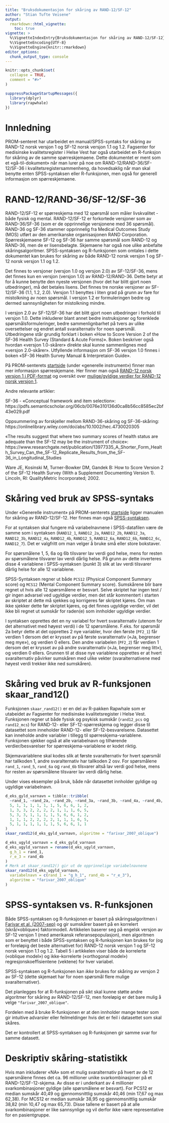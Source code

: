 ```yaml
---
title: "Bruksdokumentasjon for skåring av RAND-12/SF-12"
author: "Stian Tufte Veisene"
output:
  rmarkdown::html_vignette:
    toc: true
vignette: >
  %\VignetteIndexEntry{Bruksdokumentasjon for skåring av RAND-12/SF-12}
  %\VignetteEncoding{UTF-8}
  %\VignetteEngine{knitr::rmarkdown}
editor_options: 
  chunk_output_type: console
---
```


```r
knitr::opts_chunk$set(
  collapse = TRUE,
  comment = "#>"
)
```

```r
suppressPackageStartupMessages({
  library(dplyr)
  library(rapwhale)
})
```

# Innledning

PROM-senteret har utarbeidet en manual/SPSS-syntaks for skåring av 
RAND-12 norsk versjon 1 og SF-12 norsk versjon 1.1 og 1.2. Fagsenter for
medisinske kvalitetsregister i Helse Vest har også utarbeidet en 
R-funksjon for skåring av de samme spørreskjemaene. 
Dette dokumentet er ment som et «gå-til-dokument» når man lurer på noe 
om RAND-12/RAND-36/SF-12/SF-36 i kvalitetsregistersammenheng, da
hovedsaklig når man skal benytte enten SPSS-syntaksen eller 
R-funksjonen, men også for generell informasjon om spørreskjemaene. 

# RAND-12/RAND-36/SF-12/SF-36

RAND-12/SF-12 er spørreskjema med 12 spørsmål som måler livskvalitet - både
fysisk og mental. RAND-12/SF-12 er forkortede versjoner som av RAND-36/SF-36 (som 
er de opprinnelige versjonene med 36 spørsmål). RAND-36 og SF-36 stammer 
opprinnelig fra Medical Outcomes Study (MOS) utført av den amerikanske 
organisasjonen RAND Corporation. Spørreskjemaene SF-12 og SF-36 har samme 
spørsmål som RAND-12 og RAND-36, men de er lisensbelagte. Skjemaene har også noe 
ulike anbefalte skåringsalgoritmer. SPSS-syntaksen og R-funksjonen som omtales i dette dokumentet 
kan brukes for skåring av både RAND-12 norsk versjon 1 og SF-12 norsk versjon 1.1 og 1.2.

Det finnes to versjoner (versjon 1.0 og versjon 2.0) av SF-12/SF-36, mens det 
finnes kun en versjon (versjon 1.0) av RAND-12/RAND-36. Dette betyr at for 
å kunne benytte den nyeste versjonen (hvor det har blitt gjort noen 
utbedringer), må det betales lisens. Det finnes tre norske versjoner av 
SF-12/SF-36 (1.1, 1.2, 2.0). Versjon 1.1 benyttes i liten grad på grunn av 
fare for mistolkning av noen spørsmål. I versjon 1.2 er formuleringen bedre 
og dermed sannsynligheten for mistolkning mindre.

I versjon 2.0 av SF-12/SF-36 har det blitt gjort noen utbedringer i forhold til 
versjon 1.0. Dette inkluderer blant annet bedre instruksjoner og forenklede 
spørsmålsformuleringer, bedre sammenlignbarhet på tvers av ulike oversettelser 
og endret antall svaralternativ for noen spørsmål. Utbedringene står grundig 
forklart i boken «How to Score Version 2 of the SF-36 Health Survey (Standard & 
Acute Forms)». Boken beskriver også hvordan «versjon 1.0-skårer» direkte skal 
kunne sammenlignes med «versjon 2.0-skårer». Utfyllende informasjon om SF-36 
versjon 1.0 finnes i boken «SF-36 Health Survey Manual & Interpretaion Guide».

På PROM-senterets 
[startside](https://www.kvalitetsregistre.no/pasientrapporterte-data#skaring-av-rand-12sf-12) 
(under «generelle instrument») finner man mer informasjon spørreskjemane.
Her finner man også
[RAND-12 norsk versjon 1 i PDF-format](https://www.kvalitetsregistre.no/sites/default/files/https-/www.fhi.no/globalassets/dokumenterfiler/tema/brukererfaring/norsk-rand-12.pdf)
og oversikt over
[mulige/gyldige verdier for RAND-12 norsk versjon 1](https://www.kvalitetsregistre.no/sites/default/files/attachments/norsk_rand-12_m_koder.pdf).

Andre relevante artikler:

SF-36 - «Conceptual framework and item selection»:
https://pdfs.semanticscholar.org/06cb/0076e310136d0ca8b56cc8585ec2bf43e029.pdf

Oppsummering av forskjeller mellom RAND-36-skåring og SF-36-skåring:
https://onlinelibrary.wiley.com/doi/abs/10.1002/hec.4730020305

«The results suggest that where two summary scores of health status are adequate 
than the SF-12 may be the instrument of choice»:
https://www.researchgate.net/publication/13977335_A_Shorter_Form_Health_Survey_Can_the_SF-12_Replicate_Results_from_the_SF-36_in_Longitudinal_Studies

Ware JE, Kosinski M, Turner-Bowker DM, Gandek B: How to Score Version 2 of the 
SF-12 Health Survey (With a Supplement Documenting Version 1). Lincoln, RI: 
QualityMetric Incorporated; 2002.

# Skåring ved bruk av SPSS-syntaks

Under «Generelle instrument» på PROM-senterets 
[startside](https://www.kvalitetsregistre.no/pasientrapporterte-data#skaring-av-rand-12sf-12) 
ligger manualen for skåring av RAND-12/SF-12. Her finnes man også 
[SPSS-syntaksen](https://www.kvalitetsregistre.no/sites/default/files/rand12_skript.txt).

For at syntaksen skal fungere må variabelnavnene i SPSS-datafilen være de 
samme som i syntaksen (`RAND12_1`, `RAND12_2a`, `RAND12_2b`, `RAND12_3a`, 
`RAND12_3b`, `RAND12_4a`, `RAND12_4b`, `RAND12_5`, `RAND12_6a`, `RAND12_6b`, 
`RAND12_6c`, `RAND12_7`). Det er valgfritt om man velger å bruke små eller 
store bokstaver. 

For spørsmålene 1, 5, 6a og 6b tilsvarer lav verdi god helse, mens for resten av 
spørsmålene tilsvarer lav verdi dårlig helse. På grunn av dette inverteres 
disse 4 variablene i SPSS-syntaksen (punkt 3) slik at lav verdi tilsvarer dårlig 
helse for alle 12 variablene.

SPSS-Syntaksen regner ut både `PCS12` (Physical Component Summary score) og `MCS12` 
(Mental Component Summary score). Sumskårene blir bare regnet ut hvis 
alle 12 spørsmålene er besvart. Selve skriptet har ingen test / gir ingen advarsel ved 
ugyldige verdier, men det står kommentert i starten av skriptet at dette må 
sjekkes og korrigeres før skriptet kjøres. Om man ikke sjekker dette før 
skriptet kjøres, og det finnes ugyldige verdier, vil det ikke bli regnet 
ut sumskår for raden(e) som innholder ugyldige verdier.

I syntaksen opprettes det en ny variabel for hvert svaralternativ 
(utenom for det alternativet med høyest verdi) i de 12 spørsmålene. F.eks. for
spørsmål 2a betyr dette at det opprettes 2 nye variabler, hvor den første (`PF2_1`) 
får verdien 1 dersom det er krysset av på første svaralternativ («Ja, begrenser meg 
mye»), og verdien 0 ellers. Den andre variabelen (`PF2_2`) får verdien 1 dersom det 
er krysset av på andre svaralternativ («Ja, begrenser meg litt»), og verdien 0 
ellers. Grunnen til at disse nye variablene opprettes er at hvert svaralternativ 
påvirker sumskåren med ulike vekter (svaralternativene med høyest verdi trekker 
ikke ned sumskåren). 

# Skåring ved bruk av R-funksjonen skaar_rand12()

Funksjonen `skaar_rand12()` er en del av R-pakken Rapwhale som er 
utabeidet av Fagsenter for medisinske kvalitetsregister i Helse Vest. 
Funksjonen regner ut både fysisk og psykisk sumskår (`rand12_pcs` og `rand12_mcs`) for 
RAND-12- eller SF-12-spørreskjema og legger disse til datasettet som
inneholder RAND-12- eller SF-12-besvarelsene. Datasettet kan inneholde
andre variabler i tillegg til spørreskjema-variablene. Funksjonen 
sjekker også at alle variabelnavn og tilhørende verdier/besvarelser for
spørreskjema-variablene er kodet riktig.

Skjemavariablene skal kodes slik at første svaralternativ for hvert
spørsmål har tallkoden 1, andre svaralternativ har tallkoden 2 osv.
For spørsmålene `rand_1`, `rand_5`, `rand_6a` og `rand_6b` tilsvarer 
altså lav verdi god helse, mens for resten av spørsmålene tilsvarer lav 
verdi dårlig helse.

Under vises eksempler på bruk, både når datasettet innholder gyldige og 
ugyldige variabelnavn.

```r
d_eks_gyld_varnavn = tibble::tribble(
  ~rand_1, ~rand_2a, ~rand_2b, ~rand_3a, ~rand_3b, ~rand_4a, ~rand_4b, ~rand_5, ~rand_6a, ~rand_6b, ~rand_6c, ~rand_7,
  5, 1, 1, 1, 1, 1, 1, 5, 6, 6, 1, 2,
  1, 3, 3, 2, 2, 2, 2, 1, 1, 1, 6, 5,
  5, 3, 3, 1, 1, 1, 1, 5, 6, 6, 1, 2,
  1, 1, 1, 2, 2, 2, 2, 1, 1, 1, 6, 5,
  5, 1, 1, 1, 1, 1, 1, 5, 6, 6, 1, 1
)
skaar_rand12(d_eks_gyld_varnavn, algoritme = "farivar_2007_oblique")

d_eks_ugyld_varnavn = d_eks_gyld_varnavn
d_eks_ugyld_varnavn = rename(d_eks_ugyld_varnavn,
  g_h_1 = rand_1,
  r_e_3 = rand_4b
)
# Merk at skaar_rand12() gir ut de opprinnelige variabelnavnene
skaar_rand12(d_eks_ugyld_varnavn,
  variabelnavn = c(rand_1 = "g_h_1", rand_4b = "r_e_3"),
  algoritme = "farivar_2007_oblique"
)
```

# SPSS-syntaksen vs. R-funksjonen

Både SPSS-syntaksen og R-funksjonen er basert på skåringsalgoritmen i 
[Farivar et al. (2007-sep)](https://www.ncbi.nlm.nih.gov/pubmed/17825096) 
og gir sumskårer 
basert på en korrelert (skrå/«oblique») faktormodell. Artikkelen
baserer seg på engelsk versjon av SF-12 versjon 1 (med amerikansk 
referansepopulasjon), men algoritmen som er benyttet i både
SPSS-syntaksen og R-funksjonen kan brukes for (og er foreløpig det 
beste alternativet for) RAND-12 norsk versjon 1 og SF-12 norsk 
versjon 1.1 og 1.2. Tabell 5 i artikkelen viser både de 
korrelerte («oblique model») og ikke-korrelerte 
(«orthogonal model») regresjonskoeffisientene (vektene) for hver 
variabel.

SPSS-syntaksen og R-funksjonen kan *ikke* brukes for skåring av 
versjon 2 av SF-12 (dette skjemaet har for noen spørsmål flere 
mulige svaralternativer).

Det planlegges for at R-funksjonen på sikt skal kunne støtte 
andre algoritmer for skåring av RAND-12/SF-12, men foreløpig er 
det bare mulig å velge `"farivar_2007_oblique"`.

Fordelen med å bruke R-funksjonen er at den innholder mange 
tester som gir intuitive advarsler eller feilmeldinger hvis det 
er feil i datasettet som skal skåres.

Det er kontrollert at SPSS-syntaksen og R-funksjonen gir samme
svar for samme datasett.

# Deskriptiv skåring-statistikk

Hvis man inkluderer «NA» som et mulig svaralternativ på hvert av de 12 spørsmålene 
finnes det ca. 96 millioner unike svarkombinasjoner på et RAND-12/SF-12-skjema. Av 
disse er i underkant av 4 millioner svarkombinasjoner gyldige (alle spørsmålene er 
besvart). For PCS12 er median sumskår 40,49 og gjennomsnittlig sumskår 40,46 (min 
17,67 og max 62,38). For MCS12 er median sumskår 38,95 og gjennomsnittlig sumskår 
38,82 (min 10,47 og max 65,73). Disse tallene er basert på at alle svarkombinasjoner 
er like sannsynlige og vil derfor ikke være representative for en pasientgruppe.
